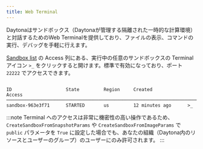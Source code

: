 ```yaml
---
title: Web Terminal
---
```



Daytonaはサンドボックス（Daytonaが管理する隔離された一時的な計算環境）と対話するためのWeb Terminalを提供しており、ファイルの表示、コマンドの実行、デバッグを手軽に行えます。

[Sandbox list](https://app.daytona.io/dashboard/sandboxes) の Access 列にある、実行中の任意のサンドボックスの Terminal アイコン `>_` をクリックすると開けます。標準で有効になっており、ポート `22222` でアクセスできます。

```text

ID                    State         Region     Created             Access
──────────────────────────────────────────────────────────────────────────────
sandbox-963e3f71      STARTED       us         12 minutes ago      >_

```

:::note
Terminal へのアクセスは非常に機密性の高い操作であるため、`CreateSandboxFromSnapshotParams` や `CreateSandboxFromImageParams` で `public` パラメータを `True` に設定した場合でも、あなたの組織（Daytona内のリソースとユーザーのグループ）のユーザーにのみ許可されます。
:::
